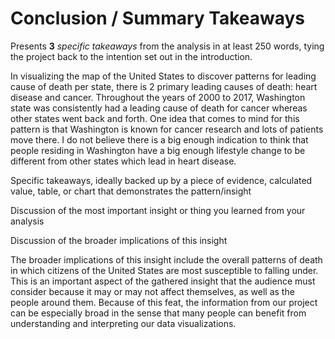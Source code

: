 # Conclusion / Summary Takeaways

Presents **3** *specific takeaways* from the analysis in at least 250 words, tying the project back to the intention set out in the introduction.

In visualizing the map of the United States to discover patterns for leading cause of death per state, there is 2 primary leading causes of death: heart disease and cancer. Throughout the years of 2000 to 2017, Washington state was consistently had a leading cause of death for cancer whereas other states went back and forth. One idea that comes to mind for this pattern is that Washington is known for cancer research and lots of patients move there. I do not believe there is a big enough indication to think that people residing in Washington have a big enough lifestyle change to be different from other states which lead in heart disease. 

Specific takeaways, ideally backed up by a piece of evidence, calculated value, table, or chart that demonstrates the pattern/insight

Discussion of the most important insight or thing you learned from your analysis

Discussion of the broader implications of this insight

The broader implications of this insight include the overall patterns of death in which citizens of the United States are most susceptible to falling under. This is an important aspect of the gathered insight that the audience must consider because it may or may not affect themselves, as well as the people around them. Because of this feat, the information from our project can be especially broad in the sense that many people can benefit from understanding and interpreting our data visualizations. 